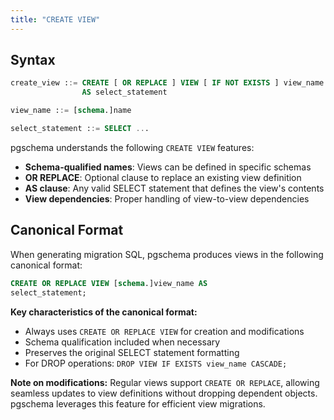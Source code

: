 ```yaml
---
title: "CREATE VIEW"
---
```


## Syntax

```sql
create_view ::= CREATE [ OR REPLACE ] VIEW [ IF NOT EXISTS ] view_name 
                AS select_statement

view_name ::= [schema.]name

select_statement ::= SELECT ...
```

pgschema understands the following `CREATE VIEW` features:

- **Schema-qualified names**: Views can be defined in specific schemas
- **OR REPLACE**: Optional clause to replace an existing view definition
- **AS clause**: Any valid SELECT statement that defines the view's contents
- **View dependencies**: Proper handling of view-to-view dependencies

## Canonical Format

When generating migration SQL, pgschema produces views in the following canonical format:

```sql
CREATE OR REPLACE VIEW [schema.]view_name AS
select_statement;
```

**Key characteristics of the canonical format:**

- Always uses `CREATE OR REPLACE VIEW` for creation and modifications
- Schema qualification included when necessary
- Preserves the original SELECT statement formatting
- For DROP operations: `DROP VIEW IF EXISTS view_name CASCADE;`

**Note on modifications:** Regular views support `CREATE OR REPLACE`, allowing seamless updates to view definitions without dropping dependent objects. pgschema leverages this feature for efficient view migrations.